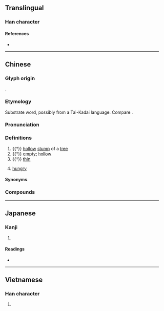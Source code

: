 {{character info/new}}
==Translingual==

===Han character===
{{Han char|rn=75|rad=木|as=05|sn=9|four=46927|canj=DRMS|ids=⿰木号}}

====References====
* {{Han ref|kx=0517.090|dkj=14585|dj=0905.050|hdz=21182.020|uh=67B5|ud=26549|bh=CF4A|bd=53066}}

----

==Chinese==
{{zh-forms}}

===Glyph origin===
{{Han etym}}
{{Han compound|木|号|ls=psc|c1=s|c2=p}}.

===Etymology===
Substrate word, possibly from a Tai-Kadai language. Compare {{cog|th|หิว||hungry}}.

===Pronunciation===
{{zh-pron
|m=xiāo
|c=hiu1
|md=ĕu/hiĕu
|md_note=ĕu - vernacular (“hungry”); hiĕu - literary
|mn=ml:hiau/iau
|mn_note=hiau - literary; iau - vernacular
|h=pfs=yâu
|w=1xiau
|mc=y
|oc=y
|ma=
|cat=n,a
}}

===Definitions===
{{zh-hanzi}}

# {{†}} [[hollow]] [[stump]] of a [[tree]]
# {{†}} [[empty]]; [[hollow]]
# {{†}} {{lb|zh|of silk}} [[thin]]
# {{lb|zh|literary|or|Hakka|Min}} [[hungry]]

====Synonyms====
{{zh-dial|餓}}

===Compounds===
{{zh-der|枵腹從公|枵腹|枵腸轆轆|枵腹重趼|枵然|腹枵}}

----

==Japanese==

===Kanji===
{{ja-kanji|grade=|rs=木05}}

# {{defn|lang=ja|sort=木05}}

====Readings====
* {{ja-readings|on=[[きょう]] (kyō)|kun=[[うつろ]] (utsuro)}}

----

==Vietnamese==

===Han character===
{{vi-readings|rs=木05|hanviet=hèo}}

# {{defn|lang=vi|sort=木05}}